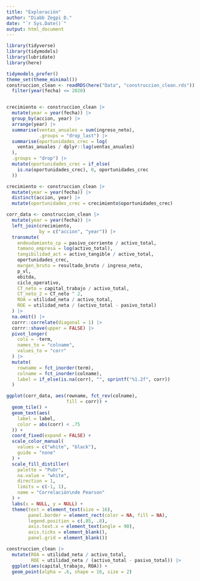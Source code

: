 ```yaml
---
title: "Exploración"
author: "Diabb Zegpi D."
date: "`r Sys.Date()`"
output: html_document
---
```


```r
library(tidyverse)
library(tidymodels)
library(lubridate)
library(here)

tidymodels_prefer()
theme_set(theme_minimal())
construccion_clean <- readRDS(here("Data", "construccion_clean.rds")) |> 
  filter(year(fecha) <= 2020)
```

```r

```

```r
crecimiento <- construccion_clean |> 
  mutate(year = year(fecha)) |> 
  group_by(accion, year) |> 
  arrange(year) |> 
  summarise(ventas_anuales = sum(ingreso_neto), 
            .groups = "drop_last") |> 
  summarise(oportunidades_crec = log(
    ventas_anuales / dplyr::lag(ventas_anuales)
  ),
  .groups = "drop") |> 
  mutate(oportunidades_crec = if_else(
    is.na(oportunidades_crec), 0, oportunidades_crec
  ))

crecimiento <- construccion_clean |> 
  mutate(year = year(fecha)) |> 
  distinct(accion, year) |> 
  mutate(oportunidades_crec = crecimiento$oportunidades_crec)

corr_data <- construccion_clean |> 
  mutate(year = year(fecha)) |> 
  left_join(crecimiento, 
            by = c("accion", "year")) |> 
  transmute(
    endeudamiento_cp = pasivo_corriente / activo_total,
    tamano_empresa = log(activo_total),
    tangibilidad_act = activo_tangible / activo_total,
    oportunidades_crec,
    margen_bruto = resultado_bruto / ingreso_neto,
    p_vl,
    ebitda,
    ciclo_operativo,
    CT_neto = capital_trabajo / activo_total,
    CT_neto_2 = CT_neto ^ 2,
    ROA = utilidad_neta / activo_total,
    ROE = utilidad_neta / (activo_total - pasivo_total)
  ) |> 
  na.omit() |> 
  corrr::correlate(diagonal = 1) |> 
  corrr::shave(upper = FALSE) |> 
  pivot_longer(
    cols = -term,
    names_to = "colname",
    values_to = "corr"
  ) |> 
  mutate(
    rowname = fct_inorder(term),
    colname = fct_inorder(colname),
    label = if_else(is.na(corr), "", sprintf("%1.2f", corr))
  )

ggplot(corr_data, aes(rowname, fct_rev(colname), 
                      fill = corr)) +
  geom_tile() +
  geom_text(aes(
    label = label,
    color = abs(corr) < .75
  )) +
  coord_fixed(expand = FALSE) +
  scale_color_manual(
    values = c("white", "black"),
    guide = "none"
  ) +
  scale_fill_distiller(
    palette = "PuOr",
    na.value = "white",
    direction = 1,
    limits = c(-1, 1),
    name = "Correlación\nde Pearson"
  ) +
  labs(x = NULL, y = NULL) +
  theme(text = element_text(size = 16),
        panel.border = element_rect(color = NA, fill = NA),
        legend.position = c(.85, .8),
        axis.text.x = element_text(angle = 90),
        axis.ticks = element_blank(),
        panel.grid = element_blank())

```

```r
construccion_clean |> 
  mutate(ROA = utilidad_neta / activo_total,
         ROE = utilidad_neta / (activo_total - pasivo_total)) |> 
  ggplot(aes(capital_trabajo, ROA)) +
  geom_point(alpha = .6, shape = 16, size = 2) 
```


